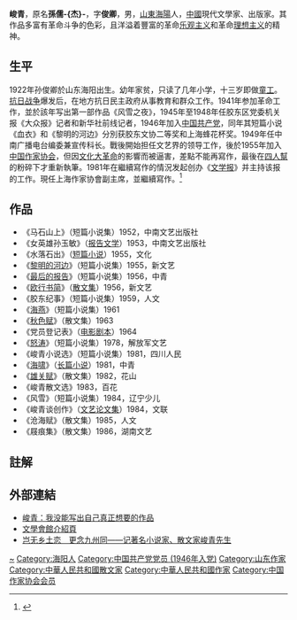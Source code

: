 {{Infobox writer <!-- see Template:Infobox writer -->
| 图像     = https://img3.doubanio.com/img/author/large/1492166418.4.jpg
| 图像大小 = 250px
| 图像说明 = 
| 姓名     = 峻青
| 原文名称 = 
| 字       = 俊卿
| 号       = 
| 笔名     = 峻青
| 原名     = 孙俊卿
| 出生     =  {{birth date|1922|4|20}}<ref name="tianping-147484"/><ref name="qwb-sh-u1a78317"/><ref>{{cite web |url=http://www.hko.gov.hk/gts/time/calendar/pdf/1923.pdf |title=1923 (癸亥—肖豬)年公曆與農曆日期對照表 |publisher=[[香港天文台|香港天文台]] |language=zh |access-date=2015-02-23 |archive-date=2019-10-22 |archive-url=https://web.archive.org/web/20191022210203/http://www.hko.gov.hk/gts/time/calendar/pdf/1923.pdf |dead-url=no }}{{zh-hk}}</ref>
| 出生地点 = {{CHN-1912}}[[山東省_(中華民國)|山東省]][[海陽縣|海陽縣]]<ref name="tianping-147484"/><ref name="qwb-sh-u1a78317"/>
|death_date     = {{death date and age|2019|8|19|1922|4|20}}
|death_place= {{CHN}}[[上海市|上海市]][[靜安區|靜安區]][[復旦大學附屬華東醫院|復旦大學附屬華東醫院]]
| 居处     = 
| 职业     = 文学家、報章編輯、記者、畫家
| 国籍     = {{PRC}}
| 种族     = [[汉族|汉族]]
| 公民权   = 
| 教育程度 = [[小学|小学]]
| 母校     = 
| 创作时期 = 1941年-
| 体裁     = [[小说|小说]]、[[散文|散文]]、[[詩歌|詩歌]]
| 主题     = 
| 文学运动 =
| 代表作   = 《秋色赋》<br />《海嘯》<br />《怒涛》
| 父母     = 
| 配偶     =  -{于}-康<ref name="tianping-147484">{{cite web |url= http://tianping.xh.sh.cn/html/xh_gajwh/xh_gajwh_hsyh_slxzt/2014-02-10/Detail_147484.htm |title= 贺峻青文学创作七十年 |date= 2014-02-10 |language= zh |publisher= [[上海市|上海市]]高安居委会 |access-date= 2015-02-23 |archive-url= https://web.archive.org/web/20150223111526/http://tianping.xh.sh.cn/html/xh_gajwh/xh_gajwh_hsyh_slxzt/2014-02-10/Detail_147484.htm |archive-date= 2015-02-23 |dead-url= yes }}{{zh-cn}}</ref><ref name="qwb-sh-u1a78317">{{cite web |url= http://qwb.sh.gov.cn/shqb/node826/node842/node847/u1a78317.html |title= 千秋岁--贺峻青文学创作七十年 |date= 2014-02-14 |language= zh |publisher= [[上海市人民政府|上海市人民政府]]侨务办公室 |access-date= 2015-02-23 |archive-url= https://web.archive.org/web/20150223110823/http://qwb.sh.gov.cn/shqb/node826/node842/node847/u1a78317.html |archive-date= 2015-02-23 |dead-url= yes }}{{zh-cn}}</ref>
| 伴侣     = 
| 子女     = 1子2女，同堂三代<ref name="tianping-147484"/><ref name="qwb-sh-u1a78317"/>
| 亲属     = 
| 受影响于 = 
| 施影响于 = 
| 奖项     =  {{Awards|award= 胶东文协二等奖|year=1946年 |title= }} {{Awards|award= 上海蜂花杯奖|year=1946年|title= }} {{Awards|award=香港回归诗词大奖赛荣誉奖 |year= 1997年|title= }} 
| 官方网站 = <!--  {{URL|website}} -->
| 签名     =  
|notableworks=
}}

'''峻青'''{{BD|1922年|4月20日|2019年|8月19日|catIdx=Jun}}，原名'''孫儒-{杰}-'''，字'''俊卿'''，男，[[山東|山東]][[海陽市|海陽]]人，[[中华人民共和国|中國]]現代文學家、出版家。其作品多富有革命斗争的色彩，且洋溢着豐富的革命[[乐观主义|乐观主义]]和革命[[理想主义|理想主义]]的精神。

== 生平 ==
1922年孙俊卿於山东海阳出生。幼年家贫，只读了几年小学，十三岁即做[[童工|童工]]。[[抗日战争|抗日战争]]爆发后，在地方抗日民主政府从事教育和群众工作。1941年参加革命工作，並於該年写出第一部作品《风雪之夜》，1945年至1948年任胶东区党委机关报《大众报》记者和新华社前线记者，1946年加入[[中国共产党|中国共产党]]，同年其短篇小说《血衣》和《黎明的河边》分別获胶东文协二等奖和上海蜂花杯奖。1949年任中南广播电台编委兼宣传科长。戰後開始担任文艺界的领导工作，後於1955年加入[[中国作家协会|中国作家协会]]，但因[[文化大革命|文化大革命]]的影響而被逼害，差點不能再寫作，最後在[[四人幫|四人幫]]的粉碎下才重新執筆。1981年在繼續寫作的情況发起创办《[[文学报|文学报]]》并主持该报的工作。現任上海作家协會副主席，並繼續寫作。<ref>{{Cite web |url=http://ch.eywedu.com/Writer/9850_83668.htm |title=峻青生平简介 主要作品 |access-date=2014-04-25 |archive-date=2016-03-04 |archive-url=https://web.archive.org/web/20160304074057/http://ch.eywedu.com/Writer/9850_83668.htm |dead-url=no }}</ref>

== 作品 ==
*《马石山上》（短篇小说集）1952，中南文艺出版社
*《女英雄孙玉敏》（[[报告文学|报告文学]]）1953，中南文艺出版社
*《水落石出》（[[短篇小说|短篇小说]]）1955，文化
*《[[黎明的河边|黎明的河边]]》（短篇小说集）1955，新文艺
*《[[最后的报告|最后的报告]]》（短篇小说集）1956，中青
*《[[欧行书简|欧行书简]]》（[[散文集|散文集]]）1956，新文艺
*《胶东纪事》（短篇小说集）1959，人文
*《[[海燕|海燕]]》（短篇小说集）1961
*《[[秋色赋|秋色赋]]》（散文集）1963
*《党员登记表》（[[电影剧本|电影剧本]]）1964
*《[[怒涛|怒涛]]》（短篇小说集）1978，解放军文艺
*《峻青小说选》（短篇小说集）1981，四川人民
*《[[海啸|海啸]]》（[[长篇小说|长篇小说]]）1981，中青
*《[[雄关赋|雄关赋]]》（散文集）1982，花山
*《峻青散文选》1983，百花
*《风雪》（短篇小说集）1984，辽宁少儿
*《峻青谈创作》（[[文艺论文集|文艺论文集]]）1984，文联
*《沧海赋》（散文集）1985，人文
*《屐痕集》（散文集）1986，湖南文艺

== 註解 ==
{{reflist}}

== 外部連結 ==
* [http://epaper.gmw.cn/zhdsb/html/2012-10/10/nw.D110000zhdsb_20121010_1-07.htm 峻青：我没能写出自己真正想要的作品] {{Wayback|url=http://epaper.gmw.cn/zhdsb/html/2012-10/10/nw.D110000zhdsb_20121010_1-07.htm |date=20190802214631 }}
* [http://appl.eastday.com/lit/zuojia/zuojia.asp?zuozhe=%BE%FE%C7%E0 文學會館介紹頁] {{Wayback|url=http://appl.eastday.com/lit/zuojia/zuojia.asp?zuozhe=%BE%FE%C7%E0 |date=20031227140342 }}
* [https://web.archive.org/web/20150223085605/http://www.lhrbszb.com/baoshow.php?id=5108 岂无乡土恋　更念九州同——记著名小说家、散文家峻青先生]

{{中国近现代文学}}
{{中国作家协会第三届理事会}}
{{中国作家协会第四届理事会}}
{{中国作家协会第六届全国委员会}}
{{中国作家协会第七届全国委员会}}
{{中国作家协会第八届全国委员会}}
{{中国作家协会第九届全国委员会}}

{{Authority control}}
{{DEFAULTSORT:Jun峻}}
[[Category:孙姓|~]]
[[Category:海阳人|Category:海阳人]]
[[Category:中国共产党党员_(1946年入党)|Category:中国共产党党员 (1946年入党)]]
[[Category:山东作家|Category:山东作家]]
[[Category:中華人民共和國散文家|Category:中華人民共和國散文家]]
[[Category:中華人民共和國作家|Category:中華人民共和國作家]]
[[Category:中国作家协会会员|Category:中国作家协会会员]]